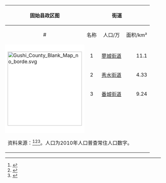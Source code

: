 {| class="wikitable"
|-
! style="text-align:center;" rowspan="2" bgcolor="#ccc"| 固始县政区图
! style="text-align:center;" colspan="4"| 街道
! style="text-align:center;" colspan="4"| 镇
! style="text-align:center;" colspan="4"| 乡
|- style="background:#eee;"
| style="text-align:center; "| #
| style="text-align:center; "| 名称
| style="text-align:center; "| 人口/万
| style="text-align:center; "| 面积/km²
| style="text-align:center; "| #
| style="text-align:center; "| 名称
| style="text-align:center; "| 人口/万
| style="text-align:center; "| 面积/km²
| style="text-align:center; "| #
| style="text-align:center; "| 名称
| style="text-align:center; "| 人口/万
| style="text-align:center; "| 面积/km²
|- 
! rowspan="20" style="background:#fff;"| <div style="position: relative;">[[File:Gushi County Blank Map no borde.svg|240px]]
{{Image label|x=130|y=155|text='''1'''}}
{{Image label|x=115|y=165|text='''2'''}}
{{Image label|x=110|y=145|text='''3'''}}
{{Image label|x=170|y=310|text='''4'''}}
{{Image label|x=180|y=250|text='''5'''}}
{{Image label|x=175|y=115|text='''6'''}}
{{Image label|x=130|y=70|text='''7'''}}
{{Image label|x=100|y=225|text='''8'''}}
{{Image label|x=50|y=140|text='''9'''}}
{{Image label|x=80|y=280|text='''10'''}}
{{Image label|x=200|y=40|text='''11'''}}
{{Image label|x=100|y=280|text='''12'''}}
{{Image label|x=90|y=180|text='''13'''}}
{{Image label|x=190|y=210|text='''14'''}}
{{Image label|x=195|y=120|text='''15'''}}
{{Image label|x=115|y=290|text='''16'''}}
{{Image label|x=170|y=165|text='''17'''}}
{{Image label|x=160|y=205|text='''18'''}}
{{Image label|x=195|y=160|text='''19'''}}
{{Image label|x=140|y=300|text='''20'''}}
{{Image label|x=130|y=115|text='''21'''}}
{{Image label|x=80|y=115|text='''22'''}}
{{Image label|x=25|y=165|text='''23'''}}
{{Image label|x=80|y=200|text='''24'''}}
{{Image label|x=130|y=200|text='''25'''}}
{{Image label|x=115|y=240|text='''26'''}}
{{Image label|x=145|y=240|text='''27'''}}
{{Image label|x=150|y=155|text='''28'''}}
{{Image label|x=200|y=85|text='''29'''}}
{{Image label|x=145|y=85|text='''30'''}}
{{Image label|x=175|y=65|text='''31'''}}
{{Image label|x=145|y=185|text='''32'''}}
{{Image label|x=110|y=90|text='''33'''}}
</div>
|-
| align=center | 1 
| align=left | [[蓼城街道]]
| align=right| 11.1
| align=right| 28
| align=center | 4 
| align=left | [[陈淋子镇]]
| align=right| 3.3
| align=right| 107
| align=center | 21 
| align=left | [[洪埠乡]]
| align=right| 3.5
| align=right| 84.6
|-
| align=center | 2 
| align=left | [[秀水街道]]
| align=right| 4.33
| align=right| 57.32
| align=center | 5 
| align=left | [[黎集镇]]
| align=right| 4.6
| align=right| 149.3
| align=center | 22 
| align=left | [[杨集乡 (固始县)|杨集乡]]
| align=right| 2.6
| align=right| 90.5
|-
| align=center | 3 
| align=left | [[番城街道]]
| align=right| 9.24
| align=right| 76.08
| align=center | 6 
| align=left | [[蒋集镇 (固始县)|蒋集镇]]
| align=right| 2.7
| align=right| 71.6
| align=center | 23 
| align=left | [[马堽集乡]]
| align=right| 2.8
| align=right| 109.8
|-
|  ||  ||  ||  |
| align=center | 7 
| align=left | [[往流镇]]
| align=right| 3.4
| align=right| 97.4
| align=center | 24 
| align=left | [[草庙集乡]]
| align=right| 2.1
| align=right| 89
|-
|  ||  ||  ||  |
| align=center | 8 
| align=left | [[郭陆滩镇]]
| align=right| 3.5
| align=right| 98.73
| align=center | 25 
| align=left | [[南大桥乡]]
| align=right| 1.9
| align=right| 64
|-
|  ||  ||  ||  |
| align=center | 9 
| align=left | [[胡族铺镇]]
| align=right| 5.1
| align=right| 178.2
| align=center | 26 
| align=left | [[赵岗乡]]
| align=right| 1.5
| align=right| 63.64
|-
|  ||  ||  ||  |
| align=center | 10 
| align=left | [[方集镇 (固始县)|方集镇]]
| align=right| 2.3
| align=right| 107
| align=center | 27 
| align=left | [[张老埠乡]]
| align=right| 1.7
| align=right| 76.5
|-
|  ||  ||  ||  |
| align=center | 11 
| align=left | [[三河尖镇]]
| align=right| 3.0
| align=right| 79.2
| align=center | 29 
| align=left |[[徐集乡 (固始县)|徐集乡]]
| align=right| 2.8
| align=right| 75.6
|-
|  ||  ||  ||  |
| align=center | 12 
| align=left | [[段集镇]]
| align=right| 2.3
| align=right| 110
| align=center | 30 
| align=left | [[丰港乡]]
| align=right| 3.8
| align=right| 84.5
|-
|  ||  ||  ||  |
| align=center | 13 
| align=left | [[汪棚镇]]
| align=right| 3.8
| align=right| 
| align=center | 32 
| align=left | [[柳树店乡]]
| align=right| 1.7
| align=right| 47.8
|-
|  ||  ||  ||  |
| align=center | 14 
| align=left | [[张广庙镇]]
| align=right| 2.5
| align=right| 101
| align=center | 33 
| align=left | [[观堂乡 (固始县)|观堂乡]]
| align=right| 2.0
| align=right| 76
|-
|  ||  ||  ||  |
| align=center | 15 
| align=left | [[陈集镇 (固始县)|陈集镇]]
| align=right| 2.6
| align=right| 103
| align=center | 
| align=left | 
| align=right| 
| align=right| 
|-
|  ||  ||  ||  |
| align=center | 16 
| align=left | [[武庙集镇]]
| align=right| 1.6
| align=right| 107.4
| align=center | 
| align=left | 
| align=right| 
| align=right| 
|-
|  ||  ||  ||  |
| align=center | 17 
| align=left | [[分水亭镇]]
| align=right| 3.1
| align=right| 83
|  ||  ||  ||  |
|-
|  ||  ||  ||  |
| align=center | 18 
| align=left | [[石佛店镇]]
| align=right| 1.9
| align=right| 63.7
|  ||  ||  ||  |
|-
|  ||  ||  ||  |
| align=center | 19 
| align=left | [[泉河铺镇]]
| align=right| 2.4
| align=right| 84.8
|  ||  ||  ||  |
|-
|  ||  ||  ||  |
| align=center | 20 
| align=left | [[祖师庙镇]]
| align=right| 2.1
| align=right| 87.2
|  ||  ||  ||  |
|-
|  ||  ||  ||  |
| align=center | 30 
| align=left | [[李店镇]]
| align=right| 2.7
| align=right| 75.3
|  ||  ||  ||  |
|-
|  ||  ||  ||  |
| align=center | 28 
| align=left | [[沙河铺镇]]
| align=right| 3.4
| align=right| 73
|  ||  ||  ||  |
|-
! style="text-align:left;" colspan="13" bgcolor="#ccc"| 资料来源：<ref>{{cite web | language = zh-cn | publisher = 中华人民共和国国家统计局 | title =2018年统计用区划代码和城乡划分代码：固始县 | url =http://www.stats.gov.cn/tjsj/tjbz/tjyqhdmhcxhfdm/2018/41/15/411525.html | author = | year =2018|accessdate=2019-09-22 }}</ref><ref>{{cite book | language =zh-hans  | author = 国务院人口普查办公室 | coauthors =  | title = 中国2010年人口普查分乡、镇、街道资料 | url =  |year=2012 | location = 北京 | publisher = 中国统计出版社 | id =  | isbn =978-7-5037-6660-2  | pages =  }}</ref><ref>{{Harvnb|固始县地名志|2007|pp=695-697}}</ref>。人口为2010年人口普查常住人口数字。
|}<noinclude>
{{template reference list}}

</noinclude>